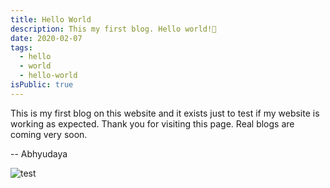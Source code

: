 ```yaml
---
title: Hello World
description: This my first blog. Hello world!👋
date: 2020-02-07
tags:
  - hello
  - world
  - hello-world
isPublic: true
---
```


This is my first blog on this website and it exists just to test if my website
is working as expected. Thank you for visiting this page. Real blogs are coming
very soon.

-- Abhyudaya

![test](/favicon.ico)
